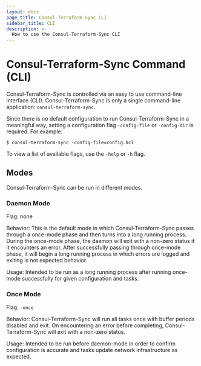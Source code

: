```yaml
---
layout: docs
page_title: Consul-Terraform-Sync CLI
sidebar_title: CLI
description: >-
  How to use the Consul-Terraform-Sync CLI
---
```


# Consul-Terraform-Sync Command (CLI)

Consul-Terraform-Sync is controlled via an easy to use command-line interface (CLI). Consul-Terraform-Sync is only a single command-line application: `consul-terraform-sync`.

Since there is no default configuration to run Consul-Terraform-Sync in a meaningful way, setting a configuration flag `-config-file` or `-config-dir` is required. For example:

```shell-session
$ consul-terraform-sync -config-file=config.hcl
```

To view a list of available flags, use the `-help` or `-h` flag.

## Modes

Consul-Terraform-Sync can be run in different modes.

### Daemon Mode

Flag: none

Behavior: This is the default mode in which Consul-Terraform-Sync passes through a once-mode phase and then turns into a long running process. During the once-mode phase, the daemon will exit with a non-zero status if it encounters an error. After successfully passing through once-mode phase, it will begin a long running process in which errors are logged and exiting is not expected behavior.

Usage: Intended to be run as a long running process after running once-mode successfully for given configuration and tasks.

### Once Mode

Flag: `-once`

Behavior: Consul-Terraform-Sync will run all tasks once with buffer periods disabled and exit. On encountering an error before completing, Consul-Terraform-Sync will exit with a non-zero status.

Usage: Intended to be run before daemon-mode in order to confirm configuration is accurate and tasks update network infrastructure as expected.
